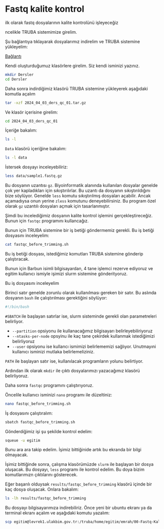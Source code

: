 # Fastq kalite kontrol

ilk olarak fastq dosyalarının kalite kontrolünü işleyeceğiz

ncelikle TRUBA sistemimize girelim.

Şu bağlantıya tıklayarak dosyalarımız indirelim ve TRUBA sistemine yükleyelim:

[Bağlantı](https://drive.google.com/file/d/1v3GF_Z9bLWfVim_IqQv_WPxngoSLQ2W6/view)

Kendi oluşturduğumuz klasörlere girelim. Siz kendi isminizi yazınız.

```bash
mkdir Dersler
cd Dersler
```

Daha sonra indirdiğimiz klasörü TRUBA sistemine yükleyerek aşağıdaki komutla açalım

```bash
tar -xzf 2024_04_03_ders_qc_01.tar.gz
```

Ve klasör içerisine girelim:

```bash
cd 2024_04_03_ders_qc_01
```

İçeriğe bakalım:

```bash
ls -l
```

`Data` klasörü içeriğine bakalım:

```bash
ls -l data
``` 

İstersek dosyayı inceleyebiliriz:

```bash
less data/sample1.fastq.gz
```

Bu dosyanın uzantısı `gz`. Biyoinformatik alanında kullanılan dosyalar genelde çok yer kapladıkları için sıkıştırılırlar. Bu uzantı da dosyanın sıkıştırıldığını bize söylüyor. Genelde `less` komutu sıkıştırılmış dosyaları açabilir. Ancak açamadıysa onun yerine `zless` komutunu deneyebilirsiniz. Bu program özel olarak `gz` uzantılı dosyaları açmak için tasarlanmıştır.

Şimdi bu incelediğimiz dosyanın kalite kontrol işlemini gerçekleştireceğiz. Bunun için `fastqc` programını kullancağız.

Bunun için TRUBA sistemine bir iş betiği göndermemiz gerekli. Bu iş betiği dosyasını inceleyelim:

```bash
cat fastqc_before_trimming.sh
```

Bu iş betiği dosyası, istediğimiz komutları TRUBA sistemine gönderip çalıştıracak.

Bunun için Barbun isimli bilgisayardan, 4 tane işlemci rezerve ediyoruz ve egitim kullanıcı ismiyle işimizi slurm sistemine gönderityoruz.

Bu iş dosyasını inceleyelim

Birinci satır genelde zorunlu olarak kullanılması gereken bir satır. Bu aslında dosyanın `bash` ile çalıştırılması gerektiğini söylüyor:

```bash
#!/bin/bash
```

`#SBATCH` ile başlayan satırlar ise, slurm sisteminde gerekli olan parametreleri belirliyor.

+ `--partition` opsiyonu ile kullanacağımız bilgisayarı belirleyebiliriyoruz
+ `--ntasks-per-node` opsyinu ile kaç tane çekirdek kullanmak istediğimizi belirliyoruz
+ `--user` opsiyonu ise kullancı ismimizi belirlememizi sağlıyor. Unutmayıni kullanıcı isminizi mutlaka belirlemeliziniz.

`PATH` ile başlayan satır ise, kullanılacak programların yolunu belirtiyor.

Ardından ilk olarak `mkdir` ile çıktı dosyalarımızı yazacağımız klasörü belirliyoruz.

Daha sonra `fastqc` programını çalıştırıyoruz.

Öncelile kullanıcı isminizi `nano` programı ile düzeltiniz:

```bash
nano fastqc_before_trimming.sh
```

İş dosyasını çalıştıralım:

```bash
sbatch fastqc_before_trimming.sh
```

Gönderdiğimiz işi şu şekilde kontrol edelim:

```bash
squeue -u egitim
```

Bunu ara ara takip edelim. İşimiz bittiğinide artık bu ekranda bir bilgi olmayacak.

İşimiz bittiğinde sonra, çalışma klasörümüzde `slurm` ile başlayan bir dosya oluşacak. Bu dosyayı, `less` programı ile kontrol edelim. Bu doya bizim komutlarımızn çıktılarını gösterecek.

Eğer başarılı olduysak `results/fastqc_before_trimming` klasörü içinde bir kaç dosya oluşacak. Onlara bakalım:

```bash
ls -lh results/fastqc_before_trimming
```

Bu dosyayı bilgisayarımıza indirebiliriz. Önce yeni bir ubuntu ekranı ya da terminal ekranı açalım ve aşağıdaki komutu yazalım:

```bash
scp egitim@levrek1.ulakbim.gov.tr:/truba/home/egitim/emrah/00-Fastq-Kalite-Kontrol/results/fastqc-before-trimming/*html .
```
